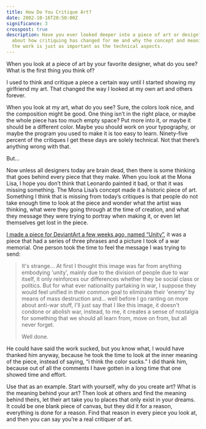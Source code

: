 ```yaml
---
title: How Do You Critique Art?
date: 2002-10-16T20:50:00Z
significance: 3
crosspost: true
description: Have you ever looked deeper into a piece of art or design? I talk
  about how critiquing has changed for me and why the concept and meaning behind
  the work is just as important as the technical aspects.
---
```


When you look at a piece of art by your favorite designer, what do you see? What is the first thing you think of?

I used to think and critique a piece a certain way until I started showing my girlfriend my art. That changed the way I looked at my own art and others forever.

When you look at my art, what do you see? Sure, the colors look nice, and the composition might be good. One thing isn’t in the right place, or maybe the whole piece has too much empty space? Put more into it, or maybe it should be a different color. Maybe you should work on your typography, or maybe the program you used to make it is too easy to learn. Ninety-five percent of the critiques I get these days are solely technical. Not that there’s anything wrong with that. 

But...

Now unless all designers today are brain dead, then there is some thinking that goes behind every piece that they make. When you look at the Mona Lisa, I hope you don’t think that Leonardo painted it bad, or that it was missing something. The Mona Lisa’s concept made it a historic piece of art. Something I think that is missing from today’s critiques is that people do not take enough time to look at the piece and wonder what the artist was thinking, what were they going through at the time of creation, and what they message they were trying to portray when making it, or even let themselves get lost in the piece.

[I made a piece for DeviantArt a few weeks ago, named “Unity”](http://www.deviantart.com/deviation/772364), it was a piece that had a series of three phrases and a picture I took of a war memorial. One person took the time to feel the message I was trying to send:

> It's strange... At first I thought this image was far from anything embodying 'unity', mainly due to the division of people due to war itself, it only reinforces our differences whether they be social class or politics. But for what ever nationality partaking in war, I suppose they would feel unified in their common goal to eliminate their 'enemy' by means of mass destruction and... well before I go ranting on more about anti-war stuff, I'll just say that I like this image, it doesn't condone or abolish war, instead, to me, it creates a sense of nostalgia for something that we should all learn from, move on from, but all never forget.
>
> Well done.

He could have said the work sucked, but you know what, I would have thanked him anyway, because he took the time to look at the inner meaning of the piece, instead of saying, “i think the color sucks.” I did thank him, because out of all the comments I have gotten in a long time that one showed time and effort.

Use that as an example. Start with yourself, why do you create art? What is the meaning behind your art? Then look at others and find the meaning behind theirs, let their art take you to places that only exist in your dreams. It could be one blank piece of canvas, but they did it for a reason, everything is done for a reason. Find that reason in every piece you look at, and then you can say you’re a real critiquer of art.
